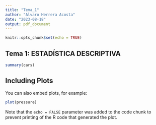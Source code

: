 ```yaml
---
title: "Tema_1"
author: "Alvaro Herrera Acosta"
date: "2023-08-18"
output: pdf_document
---
```


```r
knitr::opts_chunk$set(echo = TRUE)
```

## Tema 1: ESTADÍSTICA DESCRIPTIVA





```r
summary(cars)
```

## Including Plots

You can also embed plots, for example:

```r
plot(pressure)
```

Note that the `echo = FALSE` parameter was added to the code chunk to prevent printing of the R code that generated the plot.
